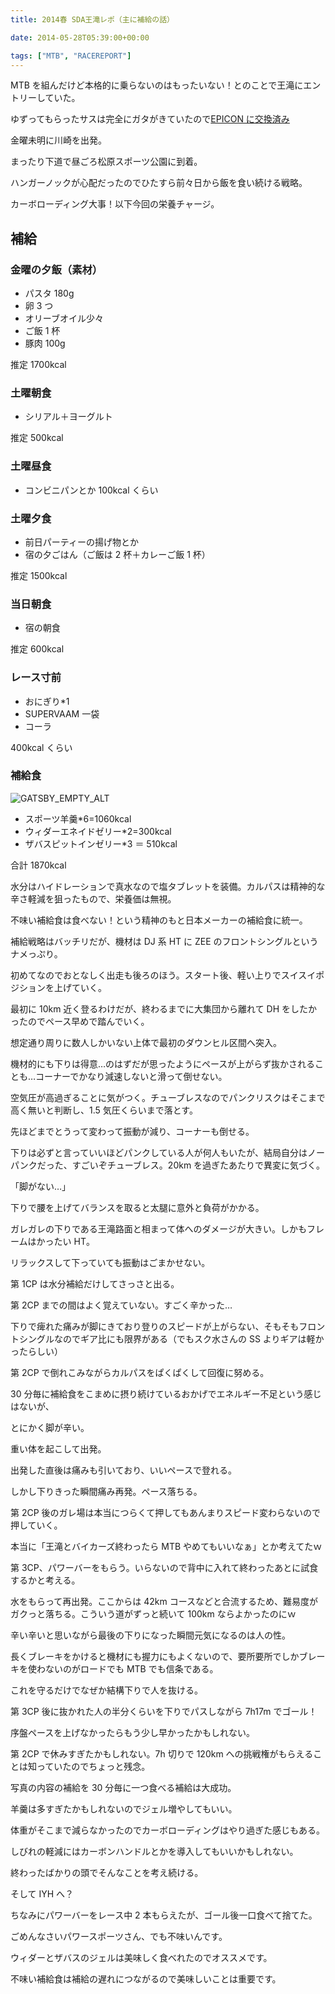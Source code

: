 ---
title: 2014春 SDA王滝レポ（主に補給の話）

date: 2014-05-28T05:39:00+00:00

tags: ["MTB", "RACEREPORT"]
---

MTB を組んだけど本格的に乗らないのはもったいない！とのことで王滝にエントリーしていた。

ゆずってもらったサスは完全にガタがきていたので<a href="/2014/01/24/mtb-dartmoor-horne.html" target="_blank">EPICON に交換済み</a>

金曜未明に川崎を出発。

まったり下道で昼ごろ松原スポーツ公園に到着。

ハンガーノックが心配だったのでひたすら前々日から飯を食い続ける戦略。

カーボローディング大事！以下今回の栄養チャージ。

## 補給

### 金曜の夕飯（素材）

- パスタ 180g
- 卵 3 つ
- オリーブオイル少々
- ご飯 1 杯
- 豚肉 100g

推定 1700kcal

### 土曜朝食

- シリアル＋ヨーグルト

推定 500kcal

### 土曜昼食

- コンビニパンとか 100kcal くらい

### 土曜夕食

- 前日パーティーの揚げ物とか
- 宿の夕ごはん（ご飯は 2 杯＋カレーご飯 1 杯）

推定 1500kcal

### 当日朝食

- 宿の朝食

推定 600kcal

### レース寸前

- おにぎり\*1
- SUPERVAAM 一袋
- コーラ

400kcal くらい

### 補給食

![GATSBY_EMPTY_ALT](./DSC_5147.jpg)

- スポーツ羊羹\*6=1060kcal
- ウィダーエネイドゼリー\*2=300kcal
- ザバスピットインゼリー\*3 ＝ 510kcal

合計 1870kcal

水分はハイドレーションで真水なので塩タブレットを装備。カルパスは精神的な辛さ軽減を狙ったもので、栄養価は無視。

不味い補給食は食べない！という精神のもと日本メーカーの補給食に統一。

補給戦略はバッチリだが、機材は DJ 系 HT に ZEE のフロントシングルというナメっぷり。

初めてなのでおとなしく出走も後ろのほう。スタート後、軽い上りでスイスイポジションを上げていく。

最初に 10km 近く登るわけだが、終わるまでに大集団から離れて DH をしたかったのでペース早めで踏んでいく。

想定通り周りに数人しかいない上体で最初のダウンヒル区間へ突入。

機材的にも下りは得意…のはずだが思ったようにペースが上がらず抜かされることも…コーナーでかなり減速しないと滑って倒せない。

空気圧が高過ぎることに気がつく。チューブレスなのでパンクリスクはそこまで高く無いと判断し、1.5 気圧くらいまで落とす。

先ほどまでとうって変わって振動が減り、コーナーも倒せる。

下りは必ずと言っていいほどパンクしている人が何人もいたが、結局自分はノーパンクだった、すごいぞチューブレス。20km を過ぎたあたりで異変に気づく。

「脚がない…」

下りで腰を上げてバランスを取ると太腿に意外と負荷がかかる。

ガレガレの下りである王滝路面と相まって体へのダメージが大きい。しかもフレームはかったい HT。

リラックスして下っていても振動はごまかせない。

第 1CP は水分補給だけしてさっさと出る。

第 2CP までの間はよく覚えていない。すごく辛かった…

下りで痺れた痛みが脚にきており登りのスピードが上がらない、そもそもフロントシングルなのでギア比にも限界がある（でもスク水さんの SS よりギアは軽かったらしい）

第 2CP で倒れこみながらカルパスをぱくぱくして回復に努める。

30 分毎に補給食をこまめに摂り続けているおかげでエネルギー不足という感じはないが、

とにかく脚が辛い。

重い体を起こして出発。

出発した直後は痛みも引いており、いいペースで登れる。

しかし下りきった瞬間痛み再発。ペース落ちる。

第 2CP 後のガレ場は本当につらくて押してもあんまりスピード変わらないので押していく。

本当に「王滝とバイカーズ終わったら MTB やめてもいいなぁ」とか考えてたｗ

第 3CP、パワーバーをもらう。いらないので背中に入れて終わったあとに試食するかと考える。

水をもらって再出発。ここからは 42km コースなどと合流するため、難易度がガクっと落ちる。こういう道がずっと続いて 100km ならよかったのにｗ

辛い辛いと思いながら最後の下りになった瞬間元気になるのは人の性。

長くブレーキをかけると機材にも握力にもよくないので、要所要所でしかブレーキを使わないのがロードでも MTB でも信条である。

これを守るだけでなぜか結構下りで人を抜ける。

第 3CP 後に抜かれた人の半分くらいを下りでパスしながら 7h17m でゴール！

序盤ペースを上げなかったらもう少し早かったかもしれない。

第 2CP で休みすぎたかもしれない。7h 切りで 120km への挑戦権がもらえることは知っていたのでちょっと残念。

写真の内容の補給を 30 分毎に一つ食べる補給は大成功。

羊羹は多すぎたかもしれないのでジェル増やしてもいい。

体重がそこまで減らなかったのでカーボローディングはやり過ぎた感じもある。

しびれの軽減にはカーボンハンドルとかを導入してもいいかもしれない。

終わったばかりの頭でそんなことを考え続ける。

そして IYH へ？

ちなみにパワーバーをレース中 2 本もらえたが、ゴール後一口食べて捨てた。

ごめんなさいパワースポーツさん、でも不味いんです。

ウィダーとザバスのジェルは美味しく食べれたのでオススメです。

不味い補給食は補給の遅れにつながるので美味しいことは重要です。

<LinkBox isAmazonLink url="https://www.amazon.co.jp/dp/B00LO88HPC/" />
